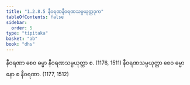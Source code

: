 ```yaml
---
title: "1.2.8.5 နီဝရဏနီဝရဏသမ္ပယုတ္တဒုက"
tableOfContents: false
sidebar:
  order: 5
type: "tipitaka"
basket: "ab"
book: "dhs"
---
```



<DynamicBreadcrumb />

<Division number="70" book="dhs">

<Paragraph number="170" book="dhs">
နီဝရဏာ စေဝ ဓမ္မာ နီဝရဏသမ္ပယုတ္တာ စ. (<Emphasis>1176, 1511</Emphasis>)
</Paragraph>

<Paragraph number="171" book="dhs">
နီဝရဏသမ္ပယုတ္တာ စေဝ ဓမ္မာ နော စ နီဝရဏာ. (<Emphasis>1177, 1512</Emphasis>)
</Paragraph>
</Division>